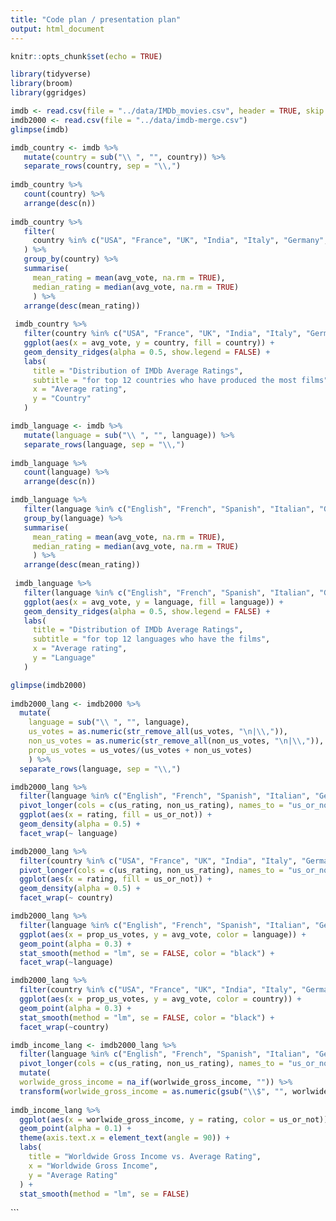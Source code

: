 ```yaml
---
title: "Code plan / presentation plan"
output: html_document
---
```


```r
knitr::opts_chunk$set(echo = TRUE)
```

```r
library(tidyverse)
library(broom)
library(ggridges)
```

```r
imdb <- read.csv(file = "../data/IMDb_movies.csv", header = TRUE, skip = 1, na.strings = c("NA", "", "None"))
imdb2000 <- read.csv(file = "../data/imdb-merge.csv")
glimpse(imdb)
```

```r
imdb_country <- imdb %>%
   mutate(country = sub("\\ ", "", country)) %>%
   separate_rows(country, sep = "\\,")
   
imdb_country %>%
   count(country) %>%
   arrange(desc(n))
 
imdb_country %>%
   filter(
     country %in% c("USA", "France", "UK", "India", "Italy", "Germany", "Japan", "Canada", "Spain", "Hong Kong", "Turkey", "Belgium")
   ) %>%
   group_by(country) %>%
   summarise(
     mean_rating = mean(avg_vote, na.rm = TRUE),
     median_rating = median(avg_vote, na.rm = TRUE)
     ) %>%
   arrange(desc(mean_rating))
 
 imdb_country %>%
   filter(country %in% c("USA", "France", "UK", "India", "Italy", "Germany", "Japan", "Canada", "Spain", "Hong Kong", "Turkey", "Belgium")) %>%
   ggplot(aes(x = avg_vote, y = country, fill = country)) +
   geom_density_ridges(alpha = 0.5, show.legend = FALSE) +
   labs(
     title = "Distribution of IMDb Average Ratings",
     subtitle = "for top 12 countries who have produced the most films",
     x = "Average rating",
     y = "Country"
   )
```

```r
imdb_language <- imdb %>%
   mutate(language = sub("\\ ", "", language)) %>%
   separate_rows(language, sep = "\\,")
   
imdb_language %>%
   count(language) %>%
   arrange(desc(n))

imdb_language %>%
   filter(language %in% c("English", "French", "Spanish", "Italian", "German", "Japanese", "Hindi", "Russian", "Mandarin", "Turkish", "Cantonese", "Korean")) %>%
   group_by(language) %>%
   summarise(
     mean_rating = mean(avg_vote, na.rm = TRUE),
     median_rating = median(avg_vote, na.rm = TRUE)
     ) %>%
   arrange(desc(mean_rating))
 
 imdb_language %>%
   filter(language %in% c("English", "French", "Spanish", "Italian", "German", "Japanese", "Hindi", "Russian", "Mandarin", "Turkish", "Cantonese", "Korean")) %>%
   ggplot(aes(x = avg_vote, y = language, fill = language)) +
   geom_density_ridges(alpha = 0.5, show.legend = FALSE) +
   labs(
     title = "Distribution of IMDb Average Ratings",
     subtitle = "for top 12 languages who have the films",
     x = "Average rating",
     y = "Language"
   )
```


```r
glimpse(imdb2000)
  
imdb2000_lang <- imdb2000 %>%
  mutate(
    language = sub("\\ ", "", language),
    us_votes = as.numeric(str_remove_all(us_votes, "\n|\\,")),
    non_us_votes = as.numeric(str_remove_all(non_us_votes, "\n|\\,")),
    prop_us_votes = us_votes/(us_votes + non_us_votes)
    ) %>%
  separate_rows(language, sep = "\\,") 

imdb2000_lang %>%
  filter(language %in% c("English", "French", "Spanish", "Italian", "German", "Japanese", "Hindi", "Russian", "Mandarin", "Turkish", "Cantonese", "Korean")) %>%
  pivot_longer(cols = c(us_rating, non_us_rating), names_to = "us_or_not", values_to = "rating") %>%
  ggplot(aes(x = rating, fill = us_or_not)) +
  geom_density(alpha = 0.5) +
  facet_wrap(~ language)

```
```r
imdb2000_lang %>%
  filter(country %in% c("USA", "France", "UK", "India", "Italy", "Germany", "Japan", "Canada", "Spain", "Hong Kong", "Turkey", "Belgium")) %>%
  pivot_longer(cols = c(us_rating, non_us_rating), names_to = "us_or_not", values_to = "rating") %>%
  ggplot(aes(x = rating, fill = us_or_not)) +
  geom_density(alpha = 0.5) +
  facet_wrap(~ country)
```

```r
imdb2000_lang %>%
  filter(language %in% c("English", "French", "Spanish", "Italian", "German", "Japanese", "Hindi", "Russian", "Mandarin", "Turkish", "Cantonese", "Korean")) %>%
  ggplot(aes(x = prop_us_votes, y = avg_vote, color = language)) +
  geom_point(alpha = 0.3) +
  stat_smooth(method = "lm", se = FALSE, color = "black") +
  facet_wrap(~language)
```
```r
imdb2000_lang %>%
  filter(country %in% c("USA", "France", "UK", "India", "Italy", "Germany", "Japan", "Canada", "Spain", "Hong Kong", "Turkey", "Belgium")) %>%
  ggplot(aes(x = prop_us_votes, y = avg_vote, color = country)) +
  geom_point(alpha = 0.3) +
  stat_smooth(method = "lm", se = FALSE, color = "black") +
  facet_wrap(~country)
```

```r
imdb_income_lang <- imdb2000_lang %>%
  filter(language %in% c("English", "French", "Spanish", "Italian", "German", "Japanese", "Hindi", "Russian", "Mandarin", "Turkish", "Cantonese", "Korean")) %>%
  pivot_longer(cols = c(us_rating, non_us_rating), names_to = "us_or_not", values_to = "rating") %>%
  mutate( 
  worlwide_gross_income = na_if(worlwide_gross_income, "")) %>%
  transform(worlwide_gross_income = as.numeric(gsub("\\$", "", worlwide_gross_income)))
   
imdb_income_lang %>%
  ggplot(aes(x = worlwide_gross_income, y = rating, color = us_or_not)) +
  geom_point(alpha = 0.1) +
  theme(axis.text.x = element_text(angle = 90)) +
  labs(
    title = "Worldwide Gross Income vs. Average Rating",
    x = "Worldwide Gross Income",
    y = "Average Rating"
  ) +
  stat_smooth(method = "lm", se = FALSE)
```
```